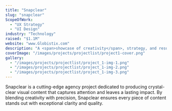 ---
title: "Snapclear"
slug: "snapclear"
ScopeOfWork:
  - "UX Strategy"
  - "UI Design"
industry: "Technology"
raised: "$1.1M"
website: "www.Globistix.com"
description: "A <span>showcase of creativity</span>, strategy, and results explore the projects that define us."
coverImage: "/images/projects/projectlist/project1-cover.png"
gallery:
  - "/images/projects/projectlist/project_1-img-1.png"
  - "/images/projects/projectlist/project_1-img-2.png"
  - "/images/projects/projectlist/project_1-img-3.png"
---

Snapclear is a cutting-edge agency project dedicated to producing crystal-clear visual content that captures attention and leaves a lasting impact. By blending creativity with precision, Snapclear ensures every piece of content stands out with exceptional clarity and quality.

